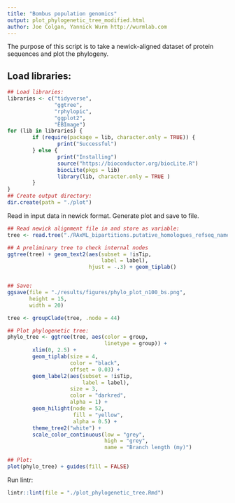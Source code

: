 ```yaml
---
title: "Bombus population genomics"
output: plot_phylogenetic_tree_modified.html
author: Joe Colgan, Yannick Wurm http://wurmlab.com
---
```


The purpose of this script is to take a newick-aligned dataset of protein sequences and plot the phylogeny. 

## Load libraries:

```r
## Load libraries:
libraries <- c("tidyverse",
               "ggtree",
               "rphylopic",
               "ggplot2",
               "EBImage")
for (lib in libraries) {
        if (require(package = lib, character.only = TRUE)) {
                print("Successful")
        } else {
                print("Installing")
                source("https://bioconductor.org/biocLite.R")
                biocLite(pkgs = lib)
                library(lib, character.only = TRUE )
        }
}
## Create output directory:
dir.create(path = "./plot")
```

Read in input data in newick format.
Generate plot and save to file.

```r
## Read newick alignment file in and store as variable:
tree <- read.tree("./RAxML_bipartitions.putative_homologues_refseq_names_edited.afa_n100.tree")

## A preliminary tree to check internal nodes
ggtree(tree) + geom_text2(aes(subset = !isTip,
                              label = label),
                          hjust = -.3) + geom_tiplab()


## Save:
ggsave(file = "./results/figures/phylo_plot_n100_bs.png",
       height = 15,
       width = 20)

tree <- groupClade(tree, .node = 44)

## Plot phylogenetic tree:
phylo_tree <- ggtree(tree, aes(color = group,
                               linetype = group)) +
        xlim(0, 2.5) +
        geom_tiplab(size = 4,
                    color = "black",
                    offset = 0.03) +
        geom_label2(aes(subset = !isTip,
                        label = label),
                    size = 3,
                    color = "darkred",
                    alpha = 1) +
        geom_hilight(node = 52,
                     fill = "yellow",
                     alpha = 0.5) +
        theme_tree2("white") +
        scale_color_continuous(low = "grey",
                               high = "grey",
                               name = "Branch length (my)")

## Plot:
plot(phylo_tree) + guides(fill = FALSE)
```
Run lintr:

```r
lintr::lint(file = "./plot_phylogenetic_tree.Rmd")
```

